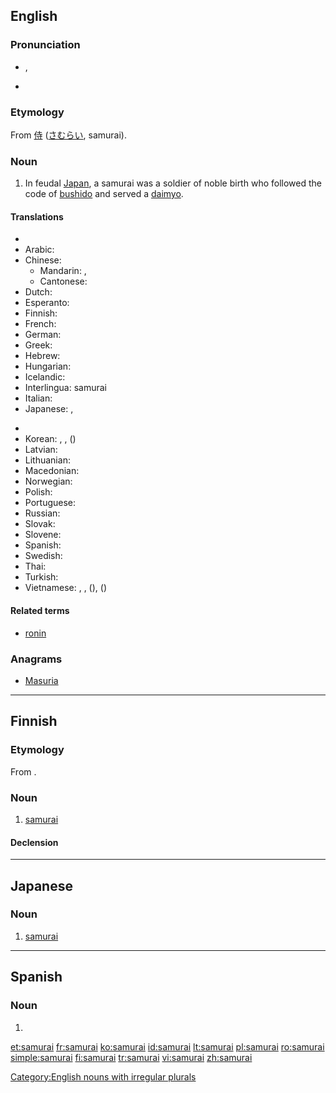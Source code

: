 {{also|Samurai}}
==English==
{{wikipedia}}

===Pronunciation===
* {{enPR|sămʹ(y)ərī'}}, {{IPA|/ˈsæm(j)əˌɹaɪ/}}
* {{rhymes|æməraɪ|æmjəraɪ}}

===Etymology===
From {{etyl|ja}} [[侍]] ([[さむらい]], samurai).

===Noun===
{{en-noun|samurai|pl2=samurais}}

# In feudal [[Japan]], a samurai was a soldier of noble birth who followed the code of [[bushido]] and served a [[daimyo]].

====Translations====
{{trans-top|feudal Japanese soldier}}
* {{trreq|af}}
* Arabic: {{t|ar|ساموراي|m|tr=samurāy|sc=Arab}}
* Chinese:
** Mandarin: {{t|cmn|武士|tr=wǔshì|sc=Hani}}, {{t|cmn|日本武士|tr=Rìběn wǔshì|sc=Hani}}
** Cantonese: {{tø|yue|武士|tr=mou5 si6|sc=Hani|xs=Cantonese}}
* Dutch: {{t+|nl|samoerai|m}}
* Esperanto: {{t|eo|samurajo|xs=Esperanto}}
* Finnish: {{t-|fi|samurai}}
* French: {{t+|fr|samouraï|m}}
* German: {{t+|de|Samurai|m}}
* Greek: {{t+|el|σαμουράι|m|tr=samurái}}
* Hebrew: {{t|he|סמוראי|m|tr=samorai}}
* Hungarian: {{t-|hu|szamuráj}}
* Icelandic: {{t|is|samúræji|m}}
* Interlingua: samurai
* Italian: {{t-|it|samurai|m}}
* Japanese: {{t+|ja|侍|tr=[[さむらい]], samurai}}, {{t+|ja|武士|tr=[[ぶし]] bushi, [[もののふ]], mononofu}}
{{trans-mid}}
* {{trreq|jv}}
* Korean: {{t|ko|사무라이|tr=samurai|sc=Kore}}, {{t|ko|부시|tr=busi|sc=Kore}}, {{t|ko|무사|tr=musa|sc=Kore}} ({{t|ko|武士|sc=Kore}})
* Latvian: {{t|lv|samurajs|m}}
* Lithuanian: {{t+|lt|samurajus|m|xs=Lithuanian}}
* Macedonian: {{t-|mk|самурај|m|tr=samuráj}}
* Norwegian: {{t-|no|samurai|m}}
* Polish: {{t-|pl|samuraj|m}}
* Portuguese: {{t-|pt|samurai|m}}
* Russian: {{t+|ru|самурай|m|tr=samuráj}}
* Slovak: {{t-|sk|samuraj|m}}
* Slovene: {{t-|sl|samuraj|m}}
* Spanish: {{t-|es|samurái|m}}
* Swedish: {{t+|sv|samuraj}}
* Thai: {{t|th|ซามูไร|tr=saamoorai|sc=Thai}}
* Turkish: {{t+|tr|samuray}}
* Vietnamese: {{t|vi|xamurai}}, {{t|vi|samurai}}, {{t|vi|võ sĩ}} ({{t|vi|武士}}), {{t|vi|thị}} ({{t|vi|士}})
{{trans-bottom}}

====Related terms====
* [[ronin]]

===Anagrams===
* [[Masuria#English|Masuria]]

[[Category:English nouns with irregular plurals]]

----

==Finnish==

===Etymology===
From {{etyl|ja|fi}}.

===Noun===
{{head|fi|noun}}

# [[#English|samurai]]

====Declension====
{{fi-decl-voi|samura}}

----

==Japanese==

===Noun===
{{ja-noun|r|hira=さむらい|kanji=侍}}

# [[samurai#English|samurai]]

----

==Spanish==

===Noun===
{{head|es|misspelling}}

# {{misspelling of|lang=es|samurái}}

[[et:samurai]]
[[fr:samurai]]
[[ko:samurai]]
[[id:samurai]]
[[lt:samurai]]
[[pl:samurai]]
[[ro:samurai]]
[[simple:samurai]]
[[fi:samurai]]
[[tr:samurai]]
[[vi:samurai]]
[[zh:samurai]]